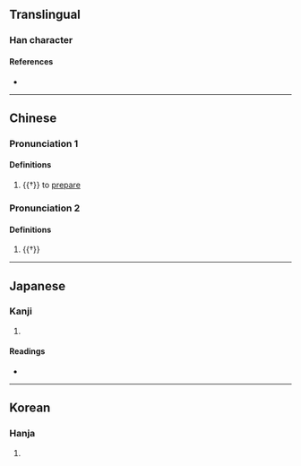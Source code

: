 {{character info/new}}
==Translingual==

===Han character===
{{Han char|rn=9|rad=人|as=12|sn=14|four=27281|canj=ORUC|ids=⿰亻巽}}

====References====
* {{Han ref|kx=0116.070|dkj=01083|dj=0247.190|hdz=10222.120|uh=50CE|ud=20686|bh=B9B6|bd=47542}}

----

==Chinese==
{{zh-forms}}

===Pronunciation 1===
{{zh-pron
|m=zhuàn
|c=zaan6
|mn=chhoân
|mc=2+3
|oc=1+2
|cat=v
}}

====Definitions====
{{zh-hanzi}}

# {{†}} to [[prepare]]

===Pronunciation 2===
{{zh-pron
|m=zūn
|c=zyun1,zeon1
|mc=1
|oc=3
|cat=n
}}

====Definitions====
{{zh-hanzi}}

# {{†}} {{zh-alt-form|遵|[[master of ceremonies]]}}

----

==Japanese==

===Kanji===
{{ja-kanji|grade=|rs=人12}}

# {{rfdef|ja|sort=人12}}

====Readings====
* {{ja-readings|on=[[せん]] (sen), [[しゅん]] (shun)|kun=[[そなえる]] (sonaeru), [[かず]] (kazu), [[かぞえる]] (kazoeru)}}

----

==Korean==

===Hanja===
{{ko-hanja|hangeul=[[준]], [[선]]|rv=jun, seon|mr=chun, sŏn}}

# {{rfdef|ko|sort=人12}}